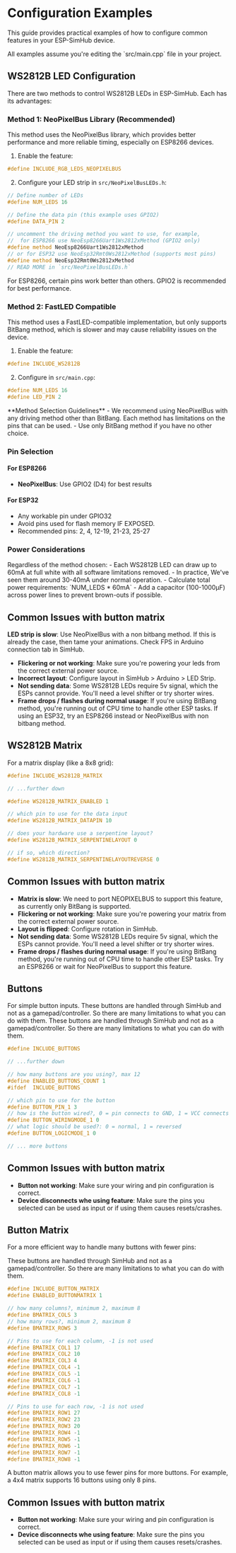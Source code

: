 # Configuration Examples


This guide provides practical examples of how to configure common features in your ESP-SimHub device.

<Callout type="info">
All examples assume you're editing the `src/main.cpp` file in your project.
</Callout>

## WS2812B LED Configuration

There are two methods to control WS2812B LEDs in ESP-SimHub. Each has its advantages:

### Method 1: NeoPixelBus Library (Recommended)

This method uses the NeoPixelBus library, which provides better performance and more reliable timing, especially on ESP8266 devices.

1. Enable the feature:
```cpp
#define INCLUDE_RGB_LEDS_NEOPIXELBUS
```

2. Configure your LED strip in `src/NeoPixelBusLEDs.h`:
```cpp
// Define number of LEDs
#define NUM_LEDS 16

// Define the data pin (this example uses GPIO2)
#define DATA_PIN 2

// uncomment the driving method you want to use, for example, 
//  for ESP8266 use NeoEsp8266Uart1Ws2812xMethod (GPIO2 only)
#define method NeoEsp8266Uart1Ws2812xMethod
// or for ESP32 use NeoEsp32Rmt0Ws2812xMethod (supports most pins)
#define method NeoEsp32Rmt0Ws2812xMethod
// READ MORE in `src/NeoPixelBusLEDs.h`

```

<Callout type="warning">
For ESP8266, certain pins work better than others. GPIO2 is recommended for best performance.
</Callout>

### Method 2: FastLED Compatible

This method uses a FastLED-compatible implementation, but only supports BitBang method, which is slower and may cause reliability issues on the device.

1. Enable the feature:
```cpp
#define INCLUDE_WS2812B
```

2. Configure in `src/main.cpp`:
```cpp
#define NUM_LEDS 16
#define LED_PIN 2
```

<Callout type="warning">
**Method Selection Guidelines**
- We recommend using NeoPixelBus with any driving method other than BitBang. Each method has limitations on the pins that can be used.
- Use only BitBang method if you have no other choice.
</Callout>

### Pin Selection

#### For ESP8266
- **NeoPixelBus**: Use GPIO2 (D4) for best results

#### For ESP32
- Any workable pin under GPIO32
- Avoid pins used for flash memory IF EXPOSED.
- Recommended pins: 2, 4, 12-19, 21-23, 25-27

### Power Considerations

<Callout type="warning">
Regardless of the method chosen:
- Each WS2812B LED can draw up to 60mA at full white with all software limitations removed.
- In practice, We've seen them around 30-40mA under normal operation.
- Calculate total power requirements: `NUM_LEDS * 60mA`
- Add a capacitor (100-1000µF) across power lines to prevent brown-outs if possible.
</Callout>

## Common Issues with button matrix

 **LED strip is slow**: Use NeoPixelBus with a non bitbang method. If this is already the case, then tame your animations. Check FPS in Arduino connection tab in SimHub.
- **Flickering or not working**: Make sure you're powering your leds from the correct external power source.
- **Incorrect layout**: Configure layout in SimHub > Arduino > LED Strip.
- **Not sending data**: Some WS2812B LEDs require 5v signal, which the ESPs cannot provide. You'll need a level shifter or try shorter wires.
- **Frame drops / flashes during normal usage**: If you're using BitBang method, you're running out of CPU time to handle other ESP tasks. If using an ESP32, try an ESP8266 instead or NeoPixelBus with non bitbang method.


## WS2812B Matrix

For a matrix display (like a 8x8 grid):

```cpp
#define INCLUDE_WS2812B_MATRIX

// ...further down

#define WS2812B_MATRIX_ENABLED 1

// which pin to use for the data input
#define WS2812B_MATRIX_DATAPIN 10

// does your hardware use a serpentine layout?
#define WS2812B_MATRIX_SERPENTINELAYOUT 0

// if so, which direction?
#define WS2812B_MATRIX_SERPENTINELAYOUTREVERSE 0

```

## Common Issues with button matrix

- **Matrix is slow**: We need to port NEOPIXELBUS to support this feature, as currently only BitBang is supported.
- **Flickering or not working**: Make sure you're powering your matrix from the correct external power source.
- **Layout is flipped**: Configure rotation in SimHub.
- **Not sending data**: Some WS2812B LEDs require 5v signal, which the ESPs cannot provide. You'll need a level shifter or try shorter wires.
- **Frame drops / flashes during normal usage**: If you're using BitBang method, you're running out of CPU time to handle other ESP tasks. Try an ESP8266 or wait for NeoPixelBus to support this feature.

## Buttons

For simple button inputs. These buttons are handled through SimHub and not as a gamepad/controller. So there are many limitations to what you can do with them.
<Callout type="warning">
These buttons are handled through SimHub and not as a gamepad/controller. So there are many limitations to what you can do with them.
</Callout>

```cpp
#define INCLUDE_BUTTONS

// ...further down

// how many buttons are you using?, max 12
#define ENABLED_BUTTONS_COUNT 1 
#ifdef  INCLUDE_BUTTONS

// which pin to use for the button
#define BUTTON_PIN_1 3
// how is the button wired?, 0 = pin connects to GND, 1 = VCC connects to pin
#define BUTTON_WIRINGMODE_1 0
// what logic should be used?: 0 = normal, 1 = reversed
#define BUTTON_LOGICMODE_1 0

// ... more buttons

```

## Common Issues with button matrix

- **Button not working**: Make sure your wiring and pin configuration is correct.
- **Device disconnects whe using feature**: Make sure the pins you selected can be used as input or if using them causes resets/crashes.


## Button Matrix

For a more efficient way to handle many buttons with fewer pins:

<Callout type="warning">
These buttons are handled through SimHub and not as a gamepad/controller. So there are many limitations to what you can do with them.
</Callout>

```cpp
#define INCLUDE_BUTTON_MATRIX
#define ENABLED_BUTTONMATRIX 1

// how many columns?, minimum 2, maximum 8
#define BMATRIX_COLS 3
// how many rows?, minimum 2, maximum 8
#define BMATRIX_ROWS 3

// Pins to use for each column, -1 is not used
#define BMATRIX_COL1 17 
#define BMATRIX_COL2 10
#define BMATRIX_COL3 4
#define BMATRIX_COL4 -1
#define BMATRIX_COL5 -1
#define BMATRIX_COL6 -1
#define BMATRIX_COL7 -1
#define BMATRIX_COL8 -1

// Pins to use for each row, -1 is not used
#define BMATRIX_ROW1 27
#define BMATRIX_ROW2 23
#define BMATRIX_ROW3 20
#define BMATRIX_ROW4 -1
#define BMATRIX_ROW5 -1
#define BMATRIX_ROW6 -1
#define BMATRIX_ROW7 -1
#define BMATRIX_ROW8 -1

```

<Callout type="info">
A button matrix allows you to use fewer pins for more buttons. For example, a 4x4 matrix supports 16 buttons using only 8 pins.
</Callout>

## Common Issues with button matrix

- **Button not working**: Make sure your wiring and pin configuration is correct.
- **Device disconnects whe using feature**: Make sure the pins you selected can be used as input or if using them causes resets/crashes.

